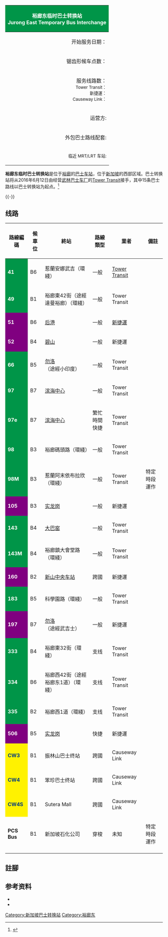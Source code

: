 {{coord|1|20|6|N|103|44|31|E|type:landmark_region:SG|display=title}}
{| cellpadding=3px cellspacing=0px bgcolor=#f7f8ff style="float:right; border:1px solid; margin:5px"
|-
!style="background:#009548; color:white; border-right:1px solid" colspan=2|裕廊东临时巴士转换站<br>Jurong East Temporary Bus Interchange
|-
|align=right|开始服务日期：||2011年12月17日
|-
|align=right|锯齿形候车点数：|| 7
|-
|align=right|服务线路数：<br><small>Tower Transit：<br>新捷運：<br>Causeway Link：</small>||24<br><small>15<br>6<br>3</small>
|-
|align=right|运营方:||[[Tower_Transit_(新加坡)|Tower Transit]]
|-
|align=right|外包巴士路线配套:||[[武林巴士车厂|武林]]
|-
|align=right|<small>临近 MRT/LRT 车站:</small>|| [[裕廊东地铁站|裕廊东]]
|}

'''裕廊东临时巴士转换站'''是位于[[裕廊|裕廊]]的[[巴士车站|巴士车站]]，位于[[新加坡|新加坡]]的西部区域。巴士转换站将从2016年6月12日由经营[[武林巴士车厂|武林巴士车厂]]的[[Tower_Transit_(新加坡)|Tower Transit]]接手，其中15条巴士路线以巴士转换站为起点。<ref>{{Cite web |url=http://www.sbstransit.com.sg/press/2011-12-12-01.aspx |title=Bus Services Operating From The New Jurong East Temporary Bus Interchange |accessdate=2016-05-08 |archive-date=2018-07-03 |archive-url=https://web.archive.org/web/20180703050802/https://www.sbstransit.com.sg/press/2011-12-12-01.aspx |dead-url=no }}</ref>

{{-}}
==线路==
{| class="wikitable" width="100%" align="center"
|-
!路線編碼
!候車位
!終站
!路線類型
!業者
!備註
|-
|style="background:#009548; color:white"|'''41'''
|B6
|惹蘭安娜武吉（環綫）
|一般
|[[Tower_Transit_(新加坡)|Tower Transit]]
|
|-
|style="background:#009548; color:white"|'''49'''
|B1
|裕廊東42街（途經達曼裕廊）（環綫）
|一般
|Tower Transit
|
|-
|style="background:purple; color:white"|'''51'''
|B6
|[[后港巴士转换站|后港]]
|一般
|[[新捷運|新捷運]]
|
|-
|style="background:purple; color:white"|'''52'''
|B4
|[[碧山巴士转换站|碧山]]
|一般
|新捷運
|
|-
|style="background:#009548; color:white"|'''66'''
|B5
|[[勿洛巴士转换站|勿洛]]（途經小印度）
|一般
|Tower Transit
|
|-
|style="background:#009548; color:white"|'''97'''
|B7
|[[滨海中心巴士终站|滨海中心]]
|一般
|Tower Transit
|
|-
|style="background:#009548; color:white"|'''97e'''
|B7
|[[滨海中心巴士终站|滨海中心]]
|繁忙時間快捷
|Tower Transit
|
|-
|style="background:#009548; color:white"|'''98'''
|B3
|裕廊碼頭路（環綫）
|一般
|Tower Transit
|
|-
|style="background:#009548; color:white"|'''98M'''
|B3
|惹蘭阿末依布拉欣（環綫）
|一般
|Tower Transit
|特定時段運作
|-
|style="background:purple; color:white"|'''105'''
|B3
|[[实龙岗巴士转换站|实龙岗]]
|一般
|新捷運
|
|-
|style="background:#009548; color:white"|'''143'''
|B4
|[[大巴窑巴士转换站|大巴窑]]
|一般
|Tower Transit
|
|-
|style="background:#009548; color:white"|'''143M'''
|B4
|裕廊鎮大會堂路（環綫）
|一般
|Tower Transit
|
|-
|style="background:purple; color:white"|'''160'''
|B2
|[[新山中央车站|新山中央车站]]
|跨國
|新捷運
|
|-
|style="background:#009548; color:white"|'''183'''
|B5
|科學園路（環綫）
|一般
|Tower Transit
|
|-
|style="background:purple; color:white"|'''197'''
|B7
|[[勿洛巴士转换站|勿洛]]（途經武吉士）
|一般
|新捷運
|
|-
|style="background:#009548; color:white"|'''333'''
|B4
|裕廊東32街（環綫）
|支线
|Tower Transit
|
|-
|style="background:#009548; color:white"|'''334'''
|B6
|裕廊西42街（途經裕廊东1道）（環綫）
|支线
|Tower Transit
|
|-
|style="background:#009548; color:white"|'''335'''
|B2
|裕廊西1道（環綫）
|支线
|Tower Transit
|
|-
|style="background:purple; color:white"|'''506'''
|B5
|[[实龙岗巴士转换站|实龙岗]]
|快捷
|新捷運
|
|-
|style="background:#fff200; color:#013a81"|'''CW3'''
|B1
|振林山巴士终站
|跨國
|Causeway Link
|
|-
|style="background:#fff200; color:#013a81"|'''CW4'''
|B1
|笨珍巴士终站
|跨國
|Causeway Link
|
|-
|style="background:#fff200; color:#013a81"|'''CW4S'''
|B1
|Sutera Mall
|跨國
|Causeway Link
|
|-
|'''PCS Bus'''
|B1
|新加坡石化公司
|穿梭
|未知
|特定時段運作
|-
|}

==註腳==
{{註腳}}

==参考资料==
* {{URL|http://www.sbstransit.com.sg/transport/trpt_bus_inter.aspx|Interchanges and Terminals (SBS Transit)}}
* {{URL|http://www.causewaylink.com.my/singapore-bus|Singapore Bus Service Routes (Causeway Link)}}

{{commons|Jurong East Bus Interchange}}
{{Singapore bus stations}}
[[Category:新加坡巴士转换站|Category:新加坡巴士转换站]]
[[Category:裕廊东|Category:裕廊东]]